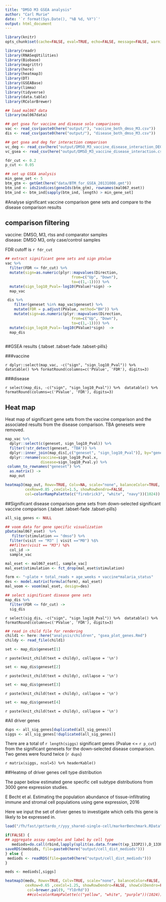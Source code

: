 ```yaml
---
title: "DMSO M3 GSEA analysis"
author: "Carl Murie"
date: '`r format(Sys.Date(), "%B %d, %Y")`'
output: html_document
---
```


```r
library(knitr)
opts_chunk$set(cache=FALSE, eval=TRUE, echo=FALSE, message=FALSE, warning=FALSE, results='asis')
```

```r
library(readr)
library(RNASeqUtilities)
library(Biobase)
library(magrittr)
library(here)
library(heatmap3)
library(DT)
library(GSEABase)
library(limma)
library(tidyverse)
library(data.table)
library(RColorBrewer)
```

```r
## load mal067 data
library(mal067data)

## get gsea for vaccine and disease solo comparisons
vac <- read_csv(paste0(here("output/"), "vaccine_both_dmso_M3.csv"))
dis <- read_csv(paste0(here("output/"), "disease_both_dmso_M3.csv"))

## get gsea and deg for interaction comparison
vc_deg <- read_csv(here("output/DMSO_M3_vaccine_disease_interaction_DEG.csv"))
vc_gsea <- read_csv(here("output/DMSO_M3_vaccine_disease_interaction.csv"))

fdr_cut <- 0.2
p_cut <- 0.05
```

```r
## set up GSEA analysis
min_gene_set <- 5
btm_gtm <- getGmt(here("data/BTM_for_GSEA_20131008.gmt"))
btm_ind <- ids2indices(geneIds(btm_gtm), rownames(mal067_eset))
btm_ind <- btm_ind[sapply(btm_ind, length) > min_gene_set]
```


#Analyse significant vaccine comparison gene sets and compare to the disease comparison results  
  
## comparison filtering  
vaccine: DMSO, M3, rtss and comparator samples  
disease: DMSO M3, only case/control samples  
  
FDR cutoff is `r fdr_cut`

```r

## extract significant gene sets and sign pValue
vac %>%
  filter(FDR <= fdr_cut) %>%
  mutate(sign=as.numeric(plyr::mapvalues(Direction,
                              from=c("Up", "Down"),
                              to=c(1,-1)))) %>%
  mutate(sign_log10_Pval=-log10(PValue)*sign) ->
  map_vac

 dis %>%
    filter(geneset %in% map_vac$geneset) %>%
    mutate(FDR = p.adjust(PValue, method="BH")) %>%
    mutate(sign=as.numeric(plyr::mapvalues(Direction,
                              from=c("Up", "Down"),
                              to=c(1,-1)))) %>%
  mutate(sign_log10_Pval=-log10(PValue)*sign)  ->
  map_dis
 
```
  
##GSEA results  {.tabset .tabset-fade .tabset-pills}
  
###vaccine
  
`r dplyr::select(map_vac, -c("sign", "sign_log10_Pval")) %>%  datatable() %>% formatRound(columns=c('PValue', 'FDR'), digits=3)`
  
###disease  
  
`r select(map_dis, -c("sign", "sign_log10_Pval")) %>%  datatable() %>% formatRound(columns=c('PValue', 'FDR'), digits=3)`  
  
## Heat map  
  
Heat map of significant gene sets from the vaccine comparison and the associated results from the disease comparison.  TBA genesets were removed.
  
```r
map_vac %>%
  dplyr::select(c(geneset, sign_log10_Pval)) %>%
  filter(!str_detect(geneset, "TBA")) %>%
  dplyr::inner_join(map_dis[,c("geneset", "sign_log10_Pval")], by="geneset") %>%
  dplyr::rename(vaccine=sign_log10_Pval.x,
                disease=sign_log10_Pval.y) %>%
 column_to_rownames("geneset") %>%
  as.matrix() ->
  map_out

heatmap3(map_out, Rowv=TRUE, Colv=NA, scale="none", balanceColor=TRUE, 
         cexRow=0.85 ,cexCol=1.5, showRowDendro=FALSE, 
         col=colorRampPalette(c("firebrick3", "white", "navy"))(1024))
```

##Significant disease comparison gene sets from down-selected significant vaccine comparison   {.tabset .tabset-fade .tabset-pills}
  
```r
all_sig_genes <- NULL

## voom data for gene specific visualization
pData(mal067_eset)  %>%
   filter(stimulation == "dmso") %>% 
  filter(visit == "M3" | visit =="M0") %$%
  ##filter(visit == "M3") %$%
  col_id ->
  sample_vac

mal_eset <- mal067_eset[, sample_vac] 
mal_eset$stimulation <- fct_drop(mal_eset$stimulation)

form <- "~plate + total_reads + age_weeks + vaccine*malaria_status"
des <- model.matrix(formula(form), mal_eset)
mal_voom <- voom(mal_eset, design=des)

## select significant disease gene sets
map_dis %>%
  filter(FDR <= fdr_cut) ->
  sig_dis
```
  
`r select(sig_dis, -c("sign", "sign_log10_Pval")) %>%  datatable() %>% formatRound(columns=c('PValue', 'FDR'), digits=3)`  

```r
## read in child file for rendering
child1 <- here::here("analysis/children", "gsea_plot_genes.Rmd")
childy <- read_file(child1)
```


```r
set <- map_dis$geneset[1]

```
  
`r paste(knit_child(text = childy), collapse = '\n')`
</br>
    
```r
set <- map_dis$geneset[2]
```
  
`r paste(knit_child(text = childy), collapse = '\n')`
</br>

```r
set <- map_dis$geneset[3]
```
  
`r paste(knit_child(text = childy), collapse = '\n')`
</br>
  
```r
set <- map_dis$geneset[4]
```
  
`r paste(knit_child(text = childy), collapse = '\n')`
</br>
  
  
#All driver genes  
  
```r
dups <- all_sig_genes[duplicated(all_sig_genes)]
siggs <- all_sig_genes[!duplicated(all_sig_genes)]
```

There are a total of `r length(siggs)` significant genes (Pvalue <= `r p_cut`) from the significant genesets for the down-selected disease comparison.  Two genes were found twice (`r dups`)
  
`r matrix(siggs, ncol=5) %>% headerKable()`  
  
##Heatmp of driver genes cell type distribution

The paper below estimated gene specific cell subtype distributions from 3000 gene expression studies.

E Becht et al. Estimating the population abundance of tissue-infiltrating immune and stromal cell populations using gene expression, 2016

Here we input the set of driver genes to investigate which cells this gene is likely to be expressed in.

```r

load("/fh/fast/gottardo_r/yyy_shared-single-cell/markerBenchmark.RData")

if(FALSE) {
## aggregate assay samples and label by cell type
   mediods=do.call(rbind,lapply(split(as.data.frame(t(xp_133P2)),D_133P2[colnames(xp_133P2),"Denomination"]),function(x){apply(x,2,median)})) 
saveRDS(medoids, file=paste0(here("output/cell_dist_mediods")))
} else {
 mediods <- readRDS(file=paste0(here("output/cell_dist_mediods")))
}

meds <- mediods[,siggs]

heatmap3(meds, Rowv=TRUE, Colv=TRUE, scale="none", balanceColor=FALSE, 
         cexRow=0.65 ,cexCol=1.25, showRowDendro=FALSE, showColDendro=FALSE,
          col=brewer.pal(9, "YlOrRd"))
          ##col=colorRampPalette(c("yellow", "white", "purple"))(1024))
```
